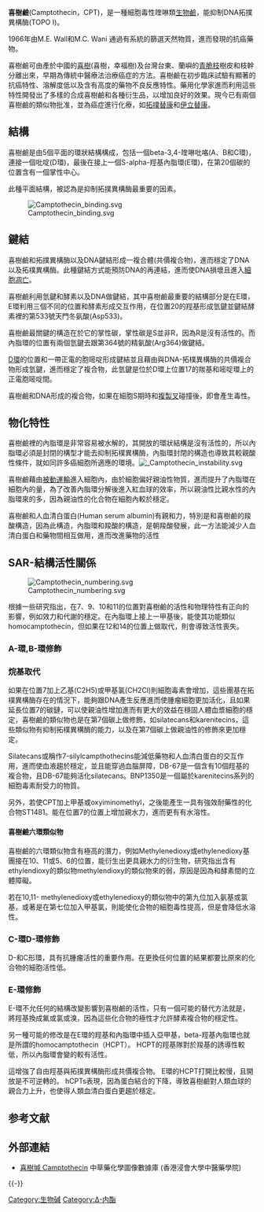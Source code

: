 {{medical}}
{{drugbox |
| IUPAC_name = (''S'')-4-ethyl-4-hydroxy-1''H''-pyrano[3',4':6,7]indolizino[1,2-b]<br>quinoline-3,14-(4''H'',12''H'')-dione<br>OR<br>(19''S'')-19-ethyl-19-hydroxy-17-oxa-3,13-diazapentacyclo[11.8.0.0<sup>2,11</sup>.0<sup>4,9</sup>.0<sup>15,20</sup>]henicosa-1(21),2,4,6,8,10,15(20)-heptaene-14,18-dione
| image = camptothecin.png
| CAS_number_Ref = {{cascite|correct|??}}
| CAS_number = 7689-03-4
| ATC_prefix = none
| PubChem = 2538
| DrugBank_Ref = {{drugbankcite|correct|drugbank}}
| DrugBank = DB04690
| ChemSpiderID_Ref = {{chemspidercite|correct|chemspider}}
| ChemSpiderID = 22775
| UNII_Ref = {{fdacite|correct|FDA}}
| UNII = XT3Z54Z28A
| KEGG_Ref = {{keggcite|correct|kegg}}
| KEGG = C01897
| ChEBI_Ref = {{ebicite|correct|EBI}}
| ChEBI = 27656
| ChEMBL_Ref = {{ebicite|correct|EBI}}
| ChEMBL = 65
| C = 20 | H = 16 | N = 2 | O = 4
| molecular_weight = 348.352 g/mol
| bioavailability = 
| protein_bound = 
| metabolism = 
| elimination_half-life = 
| excretion = 
| pregnancy_AU =  <!-- A / B1 / B2 / B3 / C / D / X -->
| pregnancy_US =  <!-- A / B            / C / D / X -->
| pregnancy_category =  
| legal_AU =      <!-- Unscheduled / S2 / S3 / S4  / S8 -->
| legal_UK =      <!-- GSL         / P       / POM / CD -->
| legal_US =      <!-- OTC                   / Rx-only  -->
| legal_status = 
| routes_of_administration = 
}}

'''喜樹鹼'''(Camptothecin，CPT)，是一種細胞毒性喹啉類[[生物鹼|生物鹼]]，能抑制DNA拓撲異構酶(TOPO I)。

1966年由M.E. Wall和M.C. Wani 通過有系統的篩選天然物質，進而發現的抗癌藥物。

喜樹鹼可由產於中國的[[喜樹|喜樹]](喜樹，幸福樹)及台灣台東、蘭嶼的[[青脆枝|青脆枝]]樹皮和枝幹分離出來，早期為傳統中醫療法治療癌症的方法。喜樹鹼在初步臨床試驗有顯著的抗癌特性、溶解度低以及含有高度的藥物不良反應特性。藥用化學家進而利用這些特性開發出了多樣的合成喜樹鹼和各種衍生品，以增加良好的效果。現今已有兩個喜樹鹼的類似物批准，並為癌症進行化療，如[[拓撲替康|拓撲替康]]和[[伊立替康|伊立替康]]。

==結構==
喜樹鹼是由5個平面的環狀結構構成，包括一個beta-3,4-喹啉吡咯(A、B和C環)，連接一個吡啶(D環)，最後在接上一個S-alpha-羥基內脂環(E環)，在第20個碳的位置含有一個掌性中心。

此種平面結構，被認為是抑制拓撲異構酶最重要的因素。

[[File:Camptothecin_binding.svg|thumb]]

==鍵結==
喜樹鹼和拓撲異構酶以及DNA鍵結形成一複合體(共價複合物)，進而穩定了DNA以及拓樸異構酶。此種鍵結方式能預防DNA的再連結，進而使DNA損壞且進入[[細胞凋亡|細胞凋亡]]。

喜樹鹼利用氫鍵和酵素以及DNA做鍵結，其中喜樹鹼最重要的結構部分是在E環，E環利用三個不同的位置和酵素形成交互作用，在位置20的羥基形成氫鍵並鍵結酵素裡的第533號天門冬氨酸(Asp533)。

喜樹鹼最關鍵的構造在於它的掌性碳，掌性碳是S並非R，因為R是沒有活性的。而內脂環的位置有兩個氫鍵去跟第364號的精氨酸(Arg364)做鍵結。

[[D環|D環]]的位置和一帶正電的胞嘧啶形成鍵結並且藉由與DNA-拓樸異構酶的共價複合物形成氫鍵，進而穩定了複合物，此氫鍵是位於D環上位置17的羰基和嘧啶環上的正電胞嘧啶間。

喜樹鹼和DNA形成的複合物，如果在細胞S期時和[[複製叉|複製叉]]碰撞後，即會產生毒性。

==物化特性==
喜樹鹼裡的內脂環是非常容易被水解的，其開放的環狀結構是沒有活性的，所以內脂環必須是封閉的構型才能去抑制拓樸異構酶，內脂環封閉的構造也導致其較親酸性條件，就如同許多癌細胞所適應的環境。[[File:_Camptothecin_instability.svg|thumb]]


喜樹鹼藉由[[被動運輸|被動運輸]]進入細胞內，由於細胞偏好親油性物質，進而提升了內脂環在細胞內的量，為了改善內脂環分解後進入紅血球的效率，所以親油性比親水性的內脂環來的多，因為親油性的化合物在細胞內較於穩定。

喜樹鹼和人血清白蛋白(Human serum albumin)有親和力，特別是和喜樹鹼的羧酸構造，因為此構造，內脂環和羧酸的構造，是朝羧酸發展，此一方法能減少人血清白蛋白和藥物間相互做用，進而改進藥物的活性

==SAR-結構活性關係==

[[File:Camptothecin_numbering.svg|thumb]]

根據一些研究指出，在7、9、10和11的位置對喜樹鹼的活性和物理特性有正向的影響，例如效力和代謝的穩定。在內脂環上接上一甲基後，能使其功能類似homocamptothecin，但如果在12和14的位置上做取代，則會導致活性喪失。

===A-環,B-環修飾===
===烷基取代===

如果在位置7加上乙基(C2H5)或甲基氯(CH2Cl)則細胞毒素會增加，這些團基在拓樸異構酶存在的情況下，能夠跟DNA產生反應進而使腫瘤細胞更加活化，且如果延長位置7的碳鏈，可以使親油性增加進而有更大的效益在穩固人體血漿細胞的穩定，喜樹鹼的類似物也是在第7個碳上做修飾，如silatecans和karenitecins，這些類似物有抑制拓樸異構酶的能力，以及在第7個碳上做親油性的修飾來更加穩定。

Silatecans或稱作7-silylcampthothecins能減低藥物和人血清白蛋白的交互作用，進而使血液趨於穩定，並且能穿過血腦屏障，DB-67是一個含有10個羥基的複合物，且DB-67能夠活化silatecans。BNP1350是一個屬於karenitecins系列的細胞毒素耐受力的物質。

另外，若使CPT加上甲基或oxyiminomethyl，之後能產生一具有強效耐藥性的化合物ST1481。能在位置7的位置上增加親水力，進而更有有水溶性。

====喜樹鹼六環類似物====

喜樹鹼的六環類似物含有極高的潛力，例如Methylenedioxy或ethylenedioxy基團接在10、11或5、6的位置，能衍生出更具親水力的衍生物，研究指出含有ethylendioxy的類似物methylendioxy的類似物來的弱，原因是因為和酵素間的立體障礙。

若在10,11- methylenedioxy或ethylenedioxy的類似物中的第九位加入氨基或氯基，或著是在第七位加入甲基氯，則能使化合物的細胞毒性提高，但是會降低水溶性。

===C-環D-環修飾===

D-和C形環，具有抗腫瘤活性的重要作用。在更換任何位置的結果都要比原來的化合物的細胞活性低。

===E-環修飾===

E-環不允任何的結構改變影響到喜樹鹼的活性，只有一個可能的替代方法就是，將羥基換成氟或氯或溴，因為這些化合物的極性才允許酵素複合物的穩定性。

另一種可能的修改是在E環的羥基和內脂環中插入亞甲基，beta-羥基內脂環也就是所謂的homocamptothecin（HCPT）。 HCPT的羥基隊對於羧基的誘導性較低，所以內脂環會變的較有活性。

這增強了自由羥基與拓撲異構酶形成共價複合物。 E環的HCPT打開比較慢，且開放是不可逆轉的。 hCPTs表現，因為蛋白結合的下降，導致喜樹鹼對人類血球的親合力上升，也使得人類血清白蛋白更趨於穩定。

==参考文献==
{{reflist}}
==外部連結==
* [http://libproject.hkbu.edu.hk/was40/detail?channelid=22253&lang=cht&searchword=code=P00333 喜樹堿 Camptothecin] {{Wayback|url=http://libproject.hkbu.edu.hk/was40/detail?channelid=22253&lang=cht&searchword=code=P00333 |date=20190608162332 }} 中草藥化學圖像數據庫 (香港浸會大學中醫藥學院) {{zh}}{{en}}

{{-}}
{{化疗药物}}

[[Category:生物碱|Category:生物碱]]
[[Category:Δ-内酯|Category:Δ-内酯]]